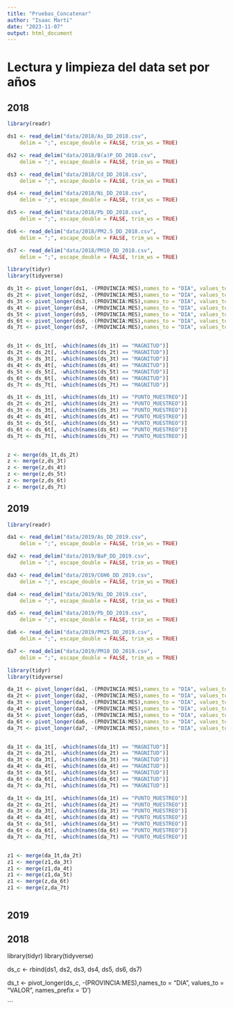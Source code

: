 ```yaml
---
title: "Pruebas_Concatenar"
author: "Isaac Marti"
date: "2023-11-07"
output: html_document
---
```


# Lectura y limpieza del data set por años

## 2018

```r

library(readr)

ds1 <- read_delim("data/2018/As_DD_2018.csv", 
    delim = ";", escape_double = FALSE, trim_ws = TRUE)

ds2 <- read_delim("data/2018/B(a)P_DD_2018.csv", 
    delim = ";", escape_double = FALSE, trim_ws = TRUE)

ds3 <- read_delim("data/2018/Cd_DD_2018.csv", 
    delim = ";", escape_double = FALSE, trim_ws = TRUE)

ds4 <- read_delim("data/2018/Ni_DD_2018.csv", 
    delim = ";", escape_double = FALSE, trim_ws = TRUE)

ds5 <- read_delim("data/2018/Pb_DD_2018.csv", 
    delim = ";", escape_double = FALSE, trim_ws = TRUE)

ds6 <- read_delim("data/2018/PM2.5_DD_2018.csv", 
    delim = ";", escape_double = FALSE, trim_ws = TRUE)

ds7 <- read_delim("data/2018/PM10_DD_2018.csv", 
    delim = ";", escape_double = FALSE, trim_ws = TRUE)


```


```r

library(tidyr)
library(tidyverse)

ds_1t <- pivot_longer(ds1, -(PROVINCIA:MES),names_to = "DIA", values_to = "As", names_prefix = 'D')
ds_2t <- pivot_longer(ds2, -(PROVINCIA:MES),names_to = "DIA", values_to = "BaP", names_prefix = 'D')
ds_3t <- pivot_longer(ds3, -(PROVINCIA:MES),names_to = "DIA", values_to = "Cd", names_prefix = 'D')
ds_4t <- pivot_longer(ds4, -(PROVINCIA:MES),names_to = "DIA", values_to = "Ni", names_prefix = 'D')
ds_5t <- pivot_longer(ds5, -(PROVINCIA:MES),names_to = "DIA", values_to = "Pb", names_prefix = 'D')
ds_6t <- pivot_longer(ds6, -(PROVINCIA:MES),names_to = "DIA", values_to = "PM25", names_prefix = 'D')
ds_7t <- pivot_longer(ds7, -(PROVINCIA:MES),names_to = "DIA", values_to = "PM10", names_prefix = 'D')


ds_1t <- ds_1t[, -which(names(ds_1t) == "MAGNITUD")]
ds_2t <- ds_2t[, -which(names(ds_2t) == "MAGNITUD")]
ds_3t <- ds_3t[, -which(names(ds_3t) == "MAGNITUD")]
ds_4t <- ds_4t[, -which(names(ds_4t) == "MAGNITUD")]
ds_5t <- ds_5t[, -which(names(ds_5t) == "MAGNITUD")]
ds_6t <- ds_6t[, -which(names(ds_6t) == "MAGNITUD")]
ds_7t <- ds_7t[, -which(names(ds_7t) == "MAGNITUD")]

ds_1t <- ds_1t[, -which(names(ds_1t) == "PUNTO_MUESTREO")]
ds_2t <- ds_2t[, -which(names(ds_2t) == "PUNTO_MUESTREO")]
ds_3t <- ds_3t[, -which(names(ds_3t) == "PUNTO_MUESTREO")]
ds_4t <- ds_4t[, -which(names(ds_4t) == "PUNTO_MUESTREO")]
ds_5t <- ds_5t[, -which(names(ds_5t) == "PUNTO_MUESTREO")]
ds_6t <- ds_6t[, -which(names(ds_6t) == "PUNTO_MUESTREO")]
ds_7t <- ds_7t[, -which(names(ds_7t) == "PUNTO_MUESTREO")]


z <- merge(ds_1t,ds_2t)
z <- merge(z,ds_3t)
z <- merge(z,ds_4t)
z <- merge(z,ds_5t)
z <- merge(z,ds_6t)
z <- merge(z,ds_7t)

```


## 2019


```r

library(readr)

da1 <- read_delim("data/2019/As_DD_2019.csv", 
    delim = ";", escape_double = FALSE, trim_ws = TRUE)

da2 <- read_delim("data/2019/BaP_DD_2019.csv", 
    delim = ";", escape_double = FALSE, trim_ws = TRUE)

da3 <- read_delim("data/2019/C6H6_DD_2019.csv", 
    delim = ";", escape_double = FALSE, trim_ws = TRUE)

da4 <- read_delim("data/2019/Ni_DD_2019.csv", 
    delim = ";", escape_double = FALSE, trim_ws = TRUE)

da5 <- read_delim("data/2019/Pb_DD_2019.csv", 
    delim = ";", escape_double = FALSE, trim_ws = TRUE)

da6 <- read_delim("data/2019/PM25_DD_2019.csv", 
    delim = ";", escape_double = FALSE, trim_ws = TRUE)

da7 <- read_delim("data/2019/PM10_DD_2019.csv", 
    delim = ";", escape_double = FALSE, trim_ws = TRUE)


```


```r

library(tidyr)
library(tidyverse)

da_1t <- pivot_longer(da1, -(PROVINCIA:MES),names_to = "DIA", values_to = "As", names_prefix = 'D')
da_2t <- pivot_longer(da2, -(PROVINCIA:MES),names_to = "DIA", values_to = "BaP", names_prefix = 'D')
da_3t <- pivot_longer(da3, -(PROVINCIA:MES),names_to = "DIA", values_to = "D6H6", names_prefix = 'D')
da_4t <- pivot_longer(da4, -(PROVINCIA:MES),names_to = "DIA", values_to = "Ni", names_prefix = 'D')
da_5t <- pivot_longer(da5, -(PROVINCIA:MES),names_to = "DIA", values_to = "Pb", names_prefix = 'D')
da_6t <- pivot_longer(da6, -(PROVINCIA:MES),names_to = "DIA", values_to = "PM10", names_prefix = 'D')
da_7t <- pivot_longer(da7, -(PROVINCIA:MES),names_to = "DIA", values_to = "PM25", names_prefix = 'D')


da_1t <- da_1t[, -which(names(da_1t) == "MAGNITUD")]
da_2t <- da_2t[, -which(names(da_2t) == "MAGNITUD")]
da_3t <- da_3t[, -which(names(da_3t) == "MAGNITUD")]
da_4t <- da_4t[, -which(names(da_4t) == "MAGNITUD")]
da_5t <- da_5t[, -which(names(da_5t) == "MAGNITUD")]
da_6t <- da_6t[, -which(names(da_6t) == "MAGNITUD")]
da_7t <- da_7t[, -which(names(da_7t) == "MAGNITUD")]

da_1t <- da_1t[, -which(names(da_1t) == "PUNTO_MUESTREO")]
da_2t <- da_2t[, -which(names(da_2t) == "PUNTO_MUESTREO")]
da_3t <- da_3t[, -which(names(da_3t) == "PUNTO_MUESTREO")]
da_4t <- da_4t[, -which(names(da_4t) == "PUNTO_MUESTREO")]
da_5t <- da_5t[, -which(names(da_5t) == "PUNTO_MUESTREO")]
da_6t <- da_6t[, -which(names(da_6t) == "PUNTO_MUESTREO")]
da_7t <- da_7t[, -which(names(da_7t) == "PUNTO_MUESTREO")]


z1 <- merge(da_1t,da_2t)
z1 <- merge(z1,da_3t)
z1 <- merge(z1,da_4t)
z1 <- merge(z1,da_5t)
z1 <- merge(z,da_6t)
z1 <- merge(z,da_7t)

```

```r

```

## 2019

## 2018

library(tidyr)
library(tidyverse)

ds_c <- rbind(ds1, ds2, ds3, ds4, ds5, ds6, ds7)

ds_t <- pivot_longer(ds_c, -(PROVINCIA:MES),names_to = "DIA", values_to = "VALOR", names_prefix = 'D')

```